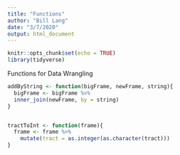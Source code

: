 ```yaml
---
title: "Functions"
author: "Bill Lang"
date: "3/7/2020"
output: html_document
---
```


```r
knitr::opts_chunk$set(echo = TRUE)
library(tidyverse)
```


Functions for Data Wrangling

```r
addByString <- function(bigFrame, newFrame, string){
  bigFrame <- bigFrame %>% 
  inner_join(newFrame, by = string)
}


tractToInt <- function(frame){
  frame <- frame %>% 
    mutate(tract = as.integer(as.character(tract)))
}

```


